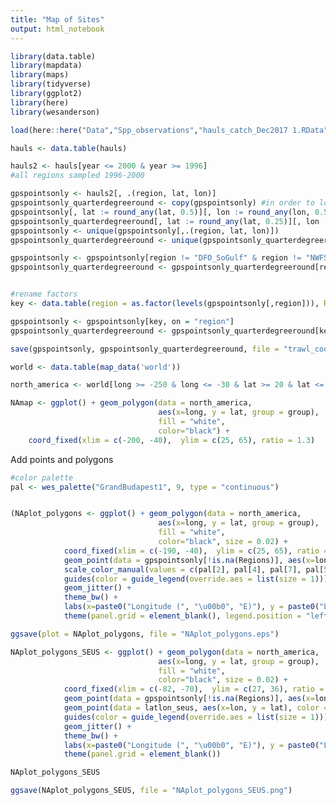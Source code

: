 ```yaml
---
title: "Map of Sites"
output: html_notebook
---
```


```r
library(data.table)
library(mapdata)
library(maps)
library(tidyverse)
library(ggplot2)
library(here)
library(wesanderson)

load(here::here("Data","Spp_observations","hauls_catch_Dec2017 1.RData"))


```

```r
hauls <- data.table(hauls)

hauls2 <- hauls[year <= 2000 & year >= 1996]
#all regions sampled 1996-2000

gpspointsonly <- hauls2[, .(region, lat, lon)]
gpspointsonly_quarterdegreeround <- copy(gpspointsonly) #in order to look at all points
gpspointsonly[, lat := round_any(lat, 0.5)][, lon := round_any(lon, 0.5)][, region := as.factor(region)]
gpspointsonly_quarterdegreeround[, lat := round_any(lat, 0.25)][, lon := round_any(lon, 0.25)][, region := as.factor(region)]
gpspointsonly <- unique(gpspointsonly[,.(region, lat, lon)])
gpspointsonly_quarterdegreeround <- unique(gpspointsonly_quarterdegreeround[,.(region, lat, lon)])

gpspointsonly <- gpspointsonly[region != "DFO_SoGulf" & region != "NWFSC_WCAnn" & region != "VIMS_NEAMAP"] #taking away regions we don't look at
gpspointsonly_quarterdegreeround <- gpspointsonly_quarterdegreeround[region != "DFO_SoGulf" & region != "NWFSC_WCAnn" & region != "VIMS_NEAMAP"] #taking away regions we don't look at


#rename factors
key <- data.table(region = as.factor(levels(gpspointsonly[,region])), Regions = c("Aleutian Islands", "Eastern Bering Sea", "Gulf of Alaska", "West Coast Triennial", "Newfoundland", "Scotian Shelf", NA, "Northeast US", "Southeast US", "Gulf of Mexico"))

gpspointsonly <- gpspointsonly[key, on = "region"]
gpspointsonly_quarterdegreeround <- gpspointsonly_quarterdegreeround[key, on = "region"]

save(gpspointsonly, gpspointsonly_quarterdegreeround, file = "trawl_coordinates_1996-2000.RData")

```

```r
world <- data.table(map_data('world'))

north_america <- world[long >= -250 & long <= -30 & lat >= 20 & lat <= 80]

NAmap <- ggplot() + geom_polygon(data = north_america, 
                                 aes(x=long, y = lat, group = group), 
                                 fill = "white", 
                                 color="black") +
    coord_fixed(xlim = c(-200, -40),  ylim = c(25, 65), ratio = 1.3)

```
Add points and polygons
```r
#color palette
pal <- wes_palette("GrandBudapest1", 9, type = "continuous")


(NAplot_polygons <- ggplot() + geom_polygon(data = north_america, 
                                 aes(x=long, y = lat, group = group), 
                                 fill = "white", 
                                 color="black", size = 0.02) +
            coord_fixed(xlim = c(-190, -40),  ylim = c(25, 65), ratio = 1.3) + 
            geom_point(data = gpspointsonly[!is.na(Regions)], aes(x=lon, y = lat, color = Regions), size = 0.001) +
            scale_color_manual(values = c(pal[2], pal[4], pal[7], pal[5],pal[6],pal[3],pal[8],pal[9],pal[1])) +
            guides(color = guide_legend(override.aes = list(size = 1))) +
            geom_jitter() +
            theme_bw() +
            labs(x=paste0("Longitude (", "\u00b0", "E)"), y = paste0("Latitude (", "\u00b0", "N)"))+
            theme(panel.grid = element_blank(), legend.position = "left"))

ggsave(plot = NAplot_polygons, file = "NAplot_polygons.eps")

```

```r
NAplot_polygons_SEUS <- ggplot() + geom_polygon(data = north_america, 
                                 aes(x=long, y = lat, group = group), 
                                 fill = "white", 
                                 color="black", size = 0.02) +
            coord_fixed(xlim = c(-82, -70),  ylim = c(27, 36), ratio = 1.3) + 
            geom_point(data = gpspointsonly[!is.na(Regions)], aes(x=lon, y = lat, color = Regions), size = 1) +
            geom_point(data = latlon_seus, aes(x=lon, y = lat), color = "black") +
            guides(color = guide_legend(override.aes = list(size = 1))) +
            geom_jitter() +
            theme_bw() +
            labs(x=paste0("Longitude (", "\u00b0", "E)"), y = paste0("Latitude (", "\u00b0", "N)"))+
            theme(panel.grid = element_blank())

NAplot_polygons_SEUS

ggsave(NAplot_polygons_SEUS, file = "NAplot_polygons_SEUS.png")
```


